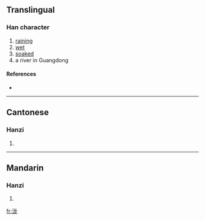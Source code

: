 {{also|瀧}}
==Translingual==

===Han character===
{{Han char|rn=85|rad=水|as=05|sn=8|four=|canj=水戈大心 (EIKP)}}

# [[raining]]
# [[wet]]
# [[soaked]]
# a river in Guangdong

====References====
* {{Han ref|kx=0619.121|hdz=31583.020|uh=6CF7|ud=27895}}

----

==Cantonese==

===Hanzi===
{{yue-hanzi|jyut=|y=lung4|tra=瀧}}

# {{defn|Cantonese}}

----

==Mandarin==

===Hanzi===
{{cmn-hanzi|tra=瀧|pin=[[lóng]] ([[long2]])|wg=lung<sup>2</sup>}}

# {{defn|Mandarin}}

[[fr:泷]]
